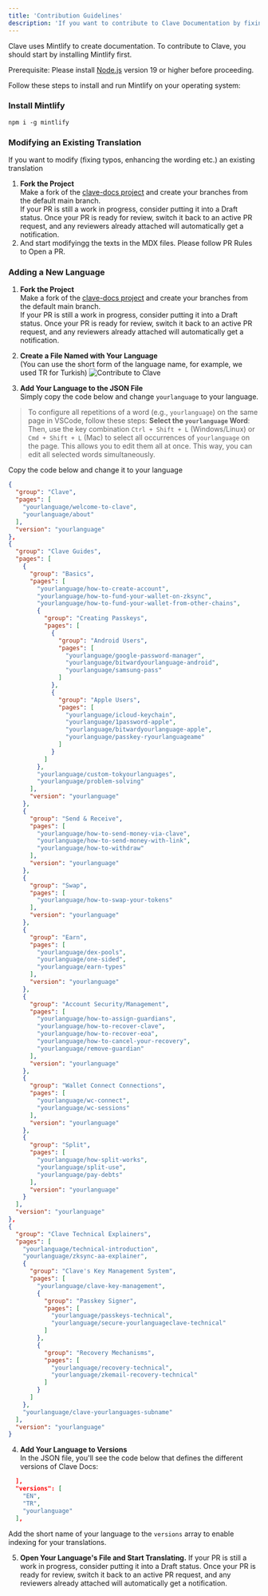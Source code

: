 ```yaml
---
title: 'Contribution Guidelines'
description: 'If you want to contribute to Clave Documentation by fixing typos or translating the Docs to your native language, you can follow this guide.'
---
```


Clave uses Mintlify to create documentation. To contribute to Clave, you should start by installing Mintlify first.

<Warning> Prerequisite: 
Please install [Node.js](https://nodejs.org/en) version 19 or higher before proceeding. </Warning>


Follow these steps to install and run Mintlify on your operating system:

### Install Mintlify

`
npm i -g mintlify
`

### Modifying an Existing Translation
If you want to modify (fixing typos, enhancing the wording etc.) an existing translation

1. **Fork the Project**  
   Make a fork of the [clave-docs project](https://github.com/getclave/clave-docs) and create your branches from the default main branch.  
   If your PR is still a work in progress, consider putting it into a Draft status. Once your PR is ready for review, switch it back to an active PR request, and any reviewers already attached will automatically get a notification.
2. And start modifyingg the texts in the MDX files. Please follow PR Rules to Open a PR. 

### Adding a New Language

1. **Fork the Project**  
   Make a fork of the [clave-docs project](https://github.com/getclave/clave-docs) and create your branches from the default main branch.  
   If your PR is still a work in progress, consider putting it into a Draft status. Once your PR is ready for review, switch it back to an active PR request, and any reviewers already attached will automatically get a notification.

2. **Create a File Named with Your Language**  
   (You can use the short form of the language name, for example, we used TR for Turkish) 
![Contribute to Clave](en/images/contribute1.png)
3. **Add Your Language to the JSON File**  
   Simply copy the code below and change `yourlanguage` to your language.

> To configure all repetitions of a word (e.g., `yourlanguage`) on the same page in VSCode, follow these steps: **Select the `yourlanguage` Word**:  Then, use the key combination `Ctrl + Shift + L` (Windows/Linux) or `Cmd + Shift + L` (Mac) to select all occurrences of `yourlanguage` on the page. This allows you to edit them all at once. This way, you can edit all selected words simultaneously. 



Copy the code below and change it to your language

```json
{
  "group": "Clave",
  "pages": [
    "yourlanguage/welcome-to-clave",
    "yourlanguage/about"
  ],
  "version": "yourlanguage"
},
{
  "group": "Clave Guides",
  "pages": [
    {
      "group": "Basics",
      "pages": [
        "yourlanguage/how-to-create-account",
        "yourlanguage/how-to-fund-your-wallet-on-zksync",
        "yourlanguage/how-to-fund-your-wallet-from-other-chains",
        {
          "group": "Creating Passkeys",
          "pages": [
            {
              "group": "Android Users",
              "pages": [
                "yourlanguage/google-password-manager",
                "yourlanguage/bitwardyourlanguage-android",
                "yourlanguage/samsung-pass"
              ]
            },
            {
              "group": "Apple Users",
              "pages": [
                "yourlanguage/icloud-keychain",
                "yourlanguage/1password-apple",
                "yourlanguage/bitwardyourlanguage-apple",
                "yourlanguage/passkey-ryourlanguageame"
              ]
            }
          ]
        },
        "yourlanguage/custom-tokyourlanguages",
        "yourlanguage/problem-solving"
      ],
      "version": "yourlanguage"
    },
    {
      "group": "Send & Receive",
      "pages": [
        "yourlanguage/how-to-send-money-via-clave",
        "yourlanguage/how-to-send-money-with-link",
        "yourlanguage/how-to-withdraw"
      ],
      "version": "yourlanguage"
    },
    {
      "group": "Swap",
      "pages": [
        "yourlanguage/how-to-swap-your-tokens"
      ],
      "version": "yourlanguage"
    },
    {
      "group": "Earn",
      "pages": [
        "yourlanguage/dex-pools",
        "yourlanguage/one-sided",
        "yourlanguage/earn-types"
      ],
      "version": "yourlanguage"
    },
    {
      "group": "Account Security/Management",
      "pages": [
        "yourlanguage/how-to-assign-guardians",
        "yourlanguage/how-to-recover-clave",
        "yourlanguage/how-to-recover-eoa",
        "yourlanguage/how-to-cancel-your-recovery",
        "yourlanguage/remove-guardian"
      ],
      "version": "yourlanguage"
    },
    {
      "group": "Wallet Connect Connections",
      "pages": [
        "yourlanguage/wc-connect",
        "yourlanguage/wc-sessions"
      ],
      "version": "yourlanguage"
    },
    {
      "group": "Split",
      "pages": [
        "yourlanguage/how-split-works",
        "yourlanguage/split-use",
        "yourlanguage/pay-debts"
      ],
      "version": "yourlanguage"
    }
  ],
  "version": "yourlanguage"
},
{
  "group": "Clave Technical Explainers",
  "pages": [
    "yourlanguage/technical-introduction",
    "yourlanguage/zksync-aa-explainer",
    {
      "group": "Clave's Key Management System",
      "pages": [
        "yourlanguage/clave-key-management",
        {
          "group": "Passkey Signer",
          "pages": [
            "yourlanguage/passkeys-technical",
            "yourlanguage/secure-yourlanguageclave-technical"
          ]
        },
        {
          "group": "Recovery Mechanisms",
          "pages": [
            "yourlanguage/recovery-technical",
            "yourlanguage/zkemail-recovery-technical"
          ]
        }
      ]
    },
    "yourlanguage/clave-yourlanguages-subname"
  ],
  "version": "yourlanguage"
}
```



4. **Add Your Language to Versions**  
In the JSON file, you'll see the code below that defines the different versions of Clave Docs:

```json
  ],
  "versions": [
    "EN",
    "TR",
    "yourlanguage"
  ],
```

Add the short name of your language to the `versions` array to enable indexing for your translations.

5. **Open Your Language's File and Start Translating.**
   If your PR is still a work in progress, consider putting it into a Draft status. Once your PR is ready for review, switch it back to an active PR request, and any reviewers already attached will automatically get a notification.


